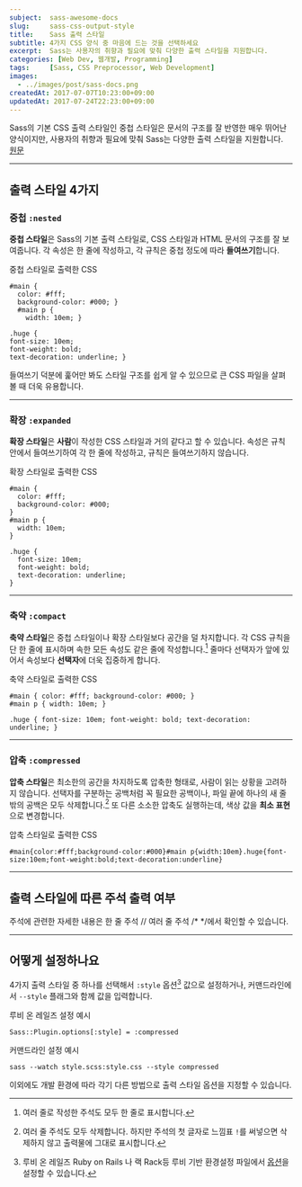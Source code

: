```yaml
---
subject:  sass-awesome-docs
slug:     sass-css-output-style
title:    Sass 출력 스타일
subtitle: 4가지 CSS 양식 중 마음에 드는 것을 선택하세요
excerpt:  Sass는 사용자의 취향과 필요에 맞춰 다양한 출력 스타일을 지원합니다.
categories: [Web Dev, 웹개발, Programming]
tags:     [Sass, CSS Preprocessor, Web Development]
images:
  - ../images/post/sass-docs.png
createdAt: 2017-07-07T10:23:00+09:00
updatedAt: 2017-07-24T22:23:00+09:00
---
```





<div className="lead">
    Sass의 기본 CSS 출력 스타일인 중첩 스타일은 문서의 구조를 잘 반영한 매우 뛰어난 양식이지만,
    사용자의 취향과 필요에 맞춰 Sass는 다양한 출력 스타일을 지원합니다.
    <a className="original-link" target="_blank" href="https://sass-lang.com/documentation/file.SASS_REFERENCE.html#Output_Style">원문</a>
</div>

***

## 출력 스타일 4가지
### 중첩 `:nested`
**중첩 스타일**은 Sass의 기본 출력 스타일로, CSS 스타일과 HTML 문서의 구조를 잘 보여줍니다.
각 속성은 한 줄에 작성하고, 각 규칙은 중첩 정도에 따라 **들여쓰기**합니다.

<p className="code-label code-label-css">중첩 스타일로 출력한 CSS</p>

```css{numberLines: true}
#main {
  color: #fff;
  background-color: #000; }
  #main p {
    width: 10em; }

.huge {
font-size: 10em;
font-weight: bold;
text-decoration: underline; }
```

들여쓰기 덕분에 훑어만 봐도 스타일 구조를 쉽게 알 수 있으므로 큰 CSS 파일을 살펴볼 때 더욱 유용합니다.

***

### 확장 `:expanded`
**확장 스타일**은 **사람**이 작성한 CSS 스타일과 거의 같다고 할 수 있습니다.
속성은 규칙 안에서 들여쓰기하여 각 한 줄에 작성하고, 규칙은 들여쓰기하지 않습니다.


<p className="code-label code-label-css">확장 스타일로 출력한 CSS</p>

``` css{numberLines: true}
#main {
  color: #fff;
  background-color: #000;
}
#main p {
  width: 10em;
}

.huge {
  font-size: 10em;
  font-weight: bold;
  text-decoration: underline;
}
```

***

### 축약 `:compact`

**축약 스타일**은 중첩 스타일이나 확장 스타일보다 공간을 덜 차지합니다.
각 CSS 규칙을 단 한 줄에 표시하며 속한 모든 속성도 같은 줄에 작성합니다.[^compact]
줄마다 선택자가 앞에 있어서 속성보다 **선택자**에 더욱 집중하게 합니다.


<p className="code-label code-label-css">축약 스타일로 출력한 CSS</p>

``` css{numberLines: true}
#main { color: #fff; background-color: #000; }
#main p { width: 10em; }

.huge { font-size: 10em; font-weight: bold; text-decoration: underline; }
```

***

### 압축 `:compressed`
**압축 스타일**은 최소한의 공간을 차지하도록 압축한 형태로, 사람이 읽는 상황을 고려하지 않습니다.
선택자를 구분하는 공백처럼 꼭 필요한 공백이나, 파일 끝에 하나의 새 줄 밖의 공백은 모두 삭제합니다.[^compressed]
또 다른 소소한 압축도 실행하는데, 색상 값을 **최소 표현**으로 변경합니다.

<p className="code-label code-label-css">압축 스타일로 출력한 CSS</p>

``` css{numberLines: true}
#main{color:#fff;background-color:#000}#main p{width:10em}.huge{font-size:10em;font-weight:bold;text-decoration:underline}
```

***

## 출력 스타일에 따른 주석 출력 여부
<SassCommentsTable/>
주석에 관련한 자세한 내용은 <Link to="/blog/sass-comments">한 줄 주석 // 여러 줄 주석 /* */</Link>에서 확인할 수 있습니다.

***

## 어떻게 설정하나요

4가지 출력 스타일 중 하나를 선택해서 `:style` 옵션[^option] 값으로 설정하거나, 커맨드라인에서 `--style` 플래그와 함께 값을 입력합니다.

<p className="code-label code-label-ruby">루비 온 레일즈 설정 예시</p>

```ruby{numberLines: true}
Sass::Plugin.options[:style] = :compressed
```

<p className="code-label">커맨드라인 설정 예시</p>

```shell{numberLines: false}
sass --watch style.scss:style.css --style compressed
```

이외에도 개발 환경에 따라 각기 다른 방법으로 출력 스타일 옵션을 지정할 수 있습니다.

[^compact]: 여러 줄로 작성한 주석도 모두 한 줄로 표시합니다.
[^compressed]: 여러 줄 주석도 모두 삭제합니다. 하지만 주석의 첫 글자로 느낌표 `!`를 써넣으면 삭제하지 않고 출력물에 그대로 표시합니다.
[^option]: 루비 온 레일즈 <SideBySide>Ruby on Rails</SideBySide> 나 랙 <SideBySide>Rack</SideBySide>등 루비 기반 환경설정 파일에서 [옵션](https://sass-lang.com/documentation/file.SASS_REFERENCE.html#Options)을 설정할 수 있습니다.
